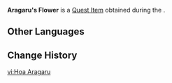 {{Item Infobox
|id           = 101823
|image        = Item Aranara Flower.png
|type         = Quest Items
|description  = A flower gifted to you by [[Aragaru]]<br>"Old leaves, swollen fruit... Drifted dreams, fallen flowers."
|source1      = [[The Final Chapter]]
}}
'''Aragaru's Flower''' is a [[Quest Item]] obtained during the {{Quest|The Final Chapter}}.

==Other Languages==
{{Other Languages
|en      = Aragaru's Flower
|zhs     = 兰迦鲁的花
|zhs_rm  = Lánjiālǔ de Huā
|zht     = 蘭迦魯的花
|zht_rm  = Lánjiālǔ de Huā
|ja      = アランガルの花
|ja_rm   = Arangaru no Hana
|ko      = 아란가루의 꽃
|ko_rm   = Arangaru-ui Kkot
|es      = Flor de Aragaru
|fr      = Fleur d'Aragaru
|ru      = Цветок Арагару
|th      = ดอกไม้ของ Aragaru
|th_rm   = Dokmai khong Aragaru
|vi      = {{tt|Hoa|花}} Aragaru
|de      = Blume von Aragaru
|id      = Bunga Aragaru
|pt      = Flor de Aragaru
|tr      = Aragaru'nun Çiçeği
|it      = Fiore di Aragaru
}}

==Change History==
{{Change History|3.0}}

[[vi:Hoa Aragaru]]
